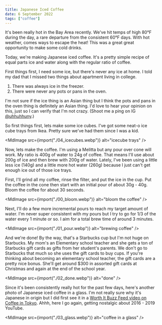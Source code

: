 ```yaml
---
title: Japanese Iced Coffee
date: 6 September 2022
tags: ["coffee"]
---
```



It's been really hot in the Bay Area recently.
We've hit temps of high 80°F during the day, a rare departure from the consistent 60°F days.
With hot weather, comes ways to escape the heat!
This was a great great opportunity to make some cold drinks.

Today, we're making Japanese iced coffee.
It's a pretty simple recipe of equal parts ice and water along with the regular ratio of coffee.

First things first, I need some ice, but there's never any ice at home.
I told my dad that I missed two things about apartment living in college.

1. There was always ice in the freezer.
2. There were never any pots or pans in the oven.

I'm not sure if the ice thing is an Asian thing but I think the pots and pans in the oven thing
is definitely an Asian thing.
I'd love to hear your opinion on this, just so I can verify that I'm not crazy.
(Shoot me a ping on IG [@uhhuhhuny](https://www.instagram.com/uhhuhhuny/).)

So first things first, lets make some ice cubes.
I've got some neat-o ice cube trays from Ikea.
Pretty sure we've had them since I was a kid.

<MdImage src={import("./04_icecubes.webp")} alt="icecube trays" />

Now, lets make the coffee.
I'm using a Melitta but any pour over cone will work.
My ratio is 400g of water to 24g of coffee.
That means I'll use about 200g of ice and then brew with 200g of water.
Lately, I've been using a little less ice (140g) and a little more hot water (260g) because I just can't get
enough ice out of those ice trays.

First, I'll grind all my coffee, rinse the filter, and put the ice in the cup.
Put the coffee in the cone then start with an initial pour of about 30g - 40g.
Bloom the coffee for about 30 seconds.

<MdImage src={import("./00_bloom.webp")} alt="bloom the coffee" />

Next, I'll do a few more incremental pours to reach my target amount of water.
I'm never super consistent with my pours but I try to go for 1/3 of the water every 1 minute or so.
I aim for a total brew time of around 3 minutes.

<MdImage src={import("./01_pour.webp")} alt="brewing coffee" />

And we're done!
By the way, that's a Starbucks cup but I'm not huge on Starbucks.
My mom's an Elementary school teacher and she gets a ton of Starbucks gift cards
as gifts from her student's parents.
We don't go to Starbucks that much so she uses the gift cards to buy cups.
If you're thinking about becoming an elementary school teacher, the gift cards are a pretty nice bonus.
She'll get around $300 in assorted gift cards at Christmas and again at the end of the school year.

<MdImage src={import("./02_done.webp")} alt="done" />

Since it's been consistently really hot for the past few days, here's another photo
of Japanese iced coffee in a glass.
I'm not really sure why it's Japanese in origin but I did
first see it in a [Worth It Buzz Feed video on Coffee in Tokyo](https://youtu.be/qIbbJV-grHg).
Ahhh, here I go again, getting nostalgic about 2016 - 2019 YouTube.

<MdImage src={import("./03_glass.webp")} alt="coffee in a glass" />
